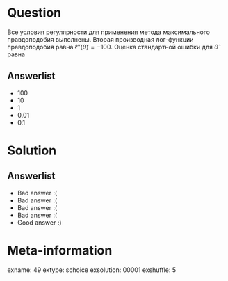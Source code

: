 Question
========
Все условия регулярности для применения метода максимального правдоподобия выполнены. Вторая производная лог-функции правдоподобия равна $\ell''(\hat{\theta})=-100$. Оценка стандартной ошибки для $\hat{\theta}$ равна


Answerlist
----------
*  100
*  10
*  1
*  0.01
*  0.1

Solution
========

Answerlist
----------
*  Bad answer :(
*  Bad answer :(
*  Bad answer :(
*  Bad answer :(
*  Good answer :)

Meta-information
================
exname: 49
extype: schoice
exsolution: 00001
exshuffle: 5
